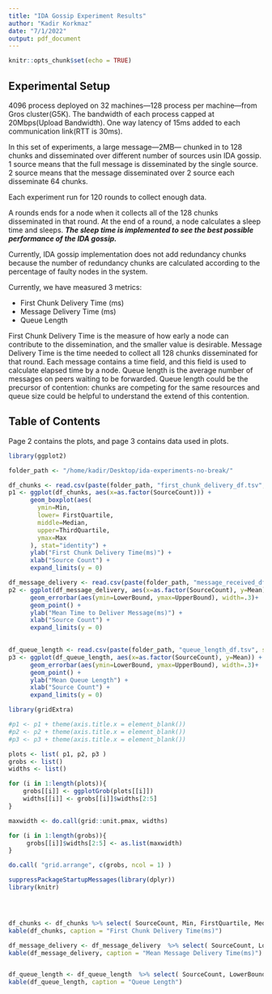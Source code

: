 ```yaml
---
title: "IDA Gossip Experiment Results"
author: "Kadir Korkmaz"
date: "7/1/2022"
output: pdf_document
---
```


```r
knitr::opts_chunk$set(echo = TRUE)
```

## Experimental Setup

4096 process deployed on 32 machines---128 process per machine---from Gros cluster(G5K).
The bandwidth of each process capped at 20Mbps(Upload Bandwidth). 
One way latency of 15ms added to each communication link(RTT is 30ms).

In this set of experiments, a large message---2MB--- chunked in to 128 chunks and disseminated over different number of sources usin IDA gossip.
1 source means that the full message is disseminated by the single source.
2 source means that the message disseminated over 2 source each disseminate 64 chunks.

Each experiment run for 120 rounds to collect enough data.

A rounds ends for a node when it collects all of the 128 chunks disseminated in that round. At the end of a round, a node calculates a sleep time and sleeps. ***The sleep time is implemented to see the best possible performance of the IDA gossip.***

Currently, IDA gossip implementation does not add redundancy chunks because the number of redundancy chunks are calculated according to the percentage of faulty nodes in the system.

Currently, we have measured 3 metrics:

* First Chunk Delivery Time (ms)
* Message Delivery Time (ms)
* Queue Length

First Chunk Delivery Time is the measure of how early a node can contribute to the dissemination, and the smaller value is desirable.
Message Delivery Time is the time needed to collect all 128 chunks disseminated for that round. Each message contains a time field, and this field is used to calculate elapsed time by a node. Queue length is the average number of messages on peers waiting to be forwarded. Queue length could be the precursor of contention: chunks are competing for the same resources and queue size could be helpful to understand the extend of this contention.

## Table of Contents
Page 2 contains the plots, and page 3 contains data used in plots.

\newpage

```r
library(ggplot2)

folder_path <- "/home/kadir/Desktop/ida-experiments-no-break/"

df_chunks <- read.csv(paste(folder_path, "first_chunk_delivery_df.tsv", sep = ""), sep = "\t", header = TRUE)
p1 <- ggplot(df_chunks, aes(x=as.factor(SourceCount))) +
      geom_boxplot(aes(
        ymin=Min,
        lower= FirstQuartile,
        middle=Median,
        upper=ThirdQuartile,
        ymax=Max
      ), stat="identity") + 
      ylab("First Chunk Delivery Time(ms)") + 
      xlab("Source Count") + 
      expand_limits(y = 0)

```


```r

df_message_delivery <- read.csv(paste(folder_path, "message_received_df.tsv", sep = ""), sep = "\t", header = TRUE)
p2 <- ggplot(df_message_delivery, aes(x=as.factor(SourceCount), y=Mean)) +
      geom_errorbar(aes(ymin=LowerBound, ymax=UpperBound), width=.3)+
      geom_point() + 
      ylab("Mean Time to Deliver Message(ms)") +  
      xlab("Source Count") +
      expand_limits(y = 0)
      

```

```r

df_queue_length <- read.csv(paste(folder_path, "queue_length_df.tsv", sep = ""), sep = "\t", header = TRUE)
p3 <- ggplot(df_queue_length, aes(x=as.factor(SourceCount), y=Mean)) +
      geom_errorbar(aes(ymin=LowerBound, ymax=UpperBound), width=.3)+
      geom_point() + 
      ylab("Mean Queue Length") +  
      xlab("Source Count") +
      expand_limits(y = 0) 

```



```r

library(gridExtra)

#p1 <- p1 + theme(axis.title.x = element_blank()) 
#p2 <- p2 + theme(axis.title.x = element_blank()) 
#p3 <- p3 + theme(axis.title.x = element_blank()) 

plots <- list( p1, p2, p3 )
grobs <- list()
widths <- list()

for (i in 1:length(plots)){
    grobs[[i]] <- ggplotGrob(plots[[i]])
    widths[[i]] <- grobs[[i]]$widths[2:5]
}

maxwidth <- do.call(grid::unit.pmax, widths)

for (i in 1:length(grobs)){
     grobs[[i]]$widths[2:5] <- as.list(maxwidth)
}

do.call( "grid.arrange", c(grobs, ncol = 1) )

```


\newpage
```r
suppressPackageStartupMessages(library(dplyr))
library(knitr)




df_chunks <- df_chunks %>% select( SourceCount, Min, FirstQuartile, Median, ThirdQuartile, Max) %>% arrange( SourceCount )
kable(df_chunks, caption = "First Chunk Delivery Time(ms)")

df_message_delivery <- df_message_delivery  %>% select( SourceCount, LowerBound, Mean, UpperBound) %>% arrange( SourceCount )
kable(df_message_delivery, caption = "Mean Message Delivery Time(ms)")


df_queue_length <- df_queue_length  %>% select( SourceCount, LowerBound, Mean, UpperBound) %>% arrange( SourceCount )
kable(df_queue_length, caption = "Queue Length")

```




